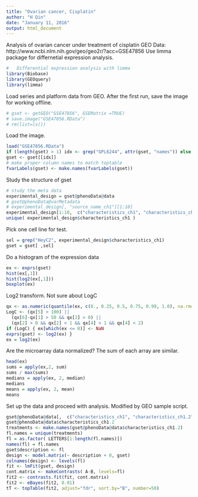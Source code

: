 ```yaml
---
title: "Ovarian cancer, Cisplatin"
author: "H Qin"
date: "January 11, 2016"
output: html_document
---
```


Analysis of ovarian cancer under treatment of cisplatin
GEO Data: http://www.ncbi.nlm.nih.gov/geo/geo2r/?acc=GSE47856 
Use limma package for differnetial expression analysis. 
```r
#   Differential expression analysis with limma
library(Biobase)
library(GEOquery)
library(limma)
```

Load series and platform data from GEO. After the first run, save the image for working offline. 
```r
# gset <- getGEO("GSE47856", GSEMatrix =TRUE)
# save.image("GSE47856.RData")
# rm(list=ls())
```

Load the image. 
```r
load("GSE47856.RData")
if (length(gset) > 1) idx <- grep("GPL6244", attr(gset, "names")) else idx <- 1
gset <- gset[[idx]]
# make proper column names to match toptable 
fvarLabels(gset) <- make.names(fvarLabels(gset))
```

Study the structure of gset
```r
# study the meta data
experimental_design = gset@phenoData@data
# gset@phenoData@varMetadata
# experimental_design[, "source_name_ch1"][1:10]
experimental_design[1:10,  c("characteristics_ch1", "characteristics_ch1.2")]
unique( experimental_design$characteristics_ch1 )
```

Pick one cell line for test. 
```r
sel = grep("HeyC2", experimental_design$characteristics_ch1)
gset = gset[ ,sel]
```

Do a histogram of the expression data
```r
ex <- exprs(gset)
hist(ex[,1])
hist(log2(ex[,1]))
boxplot(ex)
```


Log2 transform. Not sure about LogC
```r
qx <- as.numeric(quantile(ex, c(0., 0.25, 0.5, 0.75, 0.99, 1.0), na.rm=T))
LogC <- (qx[5] > 100) ||
  (qx[6]-qx[1] > 50 && qx[2] > 0) ||
  (qx[2] > 0 && qx[2] < 1 && qx[4] > 1 && qx[4] < 2)
if (LogC) { ex[which(ex <= 0)] <- NaN
exprs(gset) <- log2(ex) }
ex = log2(ex)
```

Are the microarray data normalized? The sum of each array are similar. 
```r
head(ex)
sums = apply(ex,2, sum)
sums / max(sums)
medians = apply(ex, 2, median)
medians
means = apply(ex, 2, mean)
means

```


Set up the data and proceed with analysis. Modified by GEO sample script. 
```r
gset@phenoData@data[,  c("characteristics_ch1", "characteristics_ch1.2")]
gset@phenoData@data$characteristics_ch1.2
treatments <- make.names(gset@phenoData@data$characteristics_ch1.2)
fl.names = unique(treatments)
fl = as.factor( LETTERS[1:length(fl.names)]) 
names(fl) = fl.names
gset$description <- fl
design <- model.matrix(~ description + 0, gset)
colnames(design) <- levels(fl)
fit <- lmFit(gset, design)
cont.matrix <- makeContrasts( A-B, levels=fl)
fit2 <- contrasts.fit(fit, cont.matrix)
fit2 <- eBayes(fit2, 0.01)
tT <- topTable(fit2, adjust="fdr", sort.by="B", number=50)
```



